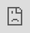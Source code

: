 ```yaml
---
title: "Air Hustle"
description: "Designing the experience for a flight deals aggregator"
company: "Self-initiated"
headline: "Designing the experience for a flight deals aggregator"
role: "UX, UI"
order: 1
slug: "air-hustle"
cover: "@images/splendid-flights@2x.png"
gradient: "tertiary"
alignment: "left"
---
```




## Overview

Self-initiated UI case study focuses on designing the user flow and interface for a flight deals aggregator site. Inspired by platforms like Kayak and Skyscanner, the goal was to create a clear, efficient search experience that supports users in finding flight deals and seamlessly redirects them to third-party booking sites.

## The Problem

For this self-initiated case study, I explored user frustrations with a travel deals aggregator site. Through personal experience and a review of existing platforms, I uncovered common friction points travelers face when searching for and booking flights on aggregator platforms.

### Identified pain points

- Confusing pricing structures (eg hidden baggage or seat fees).
- Overwhelming flight comparison interfaces.
- Pressure from countdown timers and "only 2 seats left!" tactics.
- Hidden information (does flight have wi-fi etc).
- Inflexible booking tools for open-ended travel.
- Visa or travel restriction info not surfaced during booking.

## Goals

- Keep UI simple and easy to use.
- Avoid sales pressure tactics.
- Show price up front.
- Have options to show flights for power users.

## Process

### Research

To better understand user needs and pain points, I developed three user personas based on distinct travel behaviors. While these were created using assumed data for this case study, in a real-world scenario, they would be informed by qualitative and quantitative user research.

<figure>
  <Image
    class="rounded-4xl bg-cyan-50"
    src={notionPersonasImage}
    alt="Storing personas in Notion"
  />
  <figcaption>User personas in Notion</figcaption>
</figure>

<figure>
  <div class="overflow-hidden rounded-4xl bg-cyan-50">
    <Image
      class="drop-shadow-xl"
      src={userPersonasImage}
      alt="Inside each persona"
    />
  </div>
  <figcaption>Each persona</figcaption>
</figure>

With the personas in place, I created a user flow to visualise the key steps users take from landing on the site to selecting a deal and being redirected to a third-party booking platform.

<figure>
  <div class="overflow-hidden rounded-4xl bg-cyan-50">
    <Image
      class="!m-0 drop-shadow-xl"
      src={userFlowImage}
      alt="Repacking wireframes"
    />
  </div>
  <figcaption>User flow</figcaption>
</figure>

I then mapped each persona's journey through the search and booking process to identify key frustrations, motivations, and opportunities for improvement.

<figure>
  <div class="overflow-hidden rounded-4xl bg-cyan-50">
    <Image
      class="!m-0 drop-shadow-xl"
      src={saraJourneyImage}
      alt="Repacking wireframes"
    />
  </div>

  <figcaption>Sara's journey map</figcaption>
</figure>

<figure>
  <div class="overflow-hidden rounded-4xl bg-cyan-50">
    <Image
      class="!m-0 drop-shadow-xl"
      src={marcusJourneyImage}
      alt="Repacking wireframes"
    />
  </div>

  <figcaption>Marcus's journey map</figcaption>
</figure>

<figure>
  <div class="overflow-hidden rounded-4xl bg-cyan-50">
    <Image
      class="!m-0 drop-shadow-xl"
      src={leoJourneyImage}
      alt="Repacking wireframes"
    />
  </div>
  <figcaption>Leo's journey map</figcaption>
</figure>

A common theme between the users is that the fights tend to have hidden baggage or seat fees so I will try to add transparent pricing or tooltips to reveal the prices.

### Typography

DM Sans has a simple, geometric, and modern style that feels fresh and approachable—perfect for flight deals aggregator where it has a mix of users. It has a nice balance between being professional and welcoming, which helps build trust without feeling too corporate or cold.

<figure>
  <div class="overflow-hidden rounded-4xl bg-cyan-50">
    <Image
      class="!m-0 drop-shadow-xl"
      src={dmSansImage}
      alt="Typography choice"
    />
  </div>
  <figcaption>From search suggestions</figcaption>
</figure>

### Exploring Designs

To begin visualising the UI, I created wireframes in Whimsical.

<iframe
  class="aspect-video w-full"
  style="border:none"
  width="1280"
  height="640"
  src="https://whimsical.com/embed/VvcyisSJE6Cz18RwmH4GLG"
></iframe>

These wireframes were kept simple, emphasising layout. The goal at this stage was to quickly try out layouts for key elements such as the search bar, filters, and flight results, without getting distracted by styling details. Inspired by established platforms like Kayak and Skyscanner. These early wireframes helped identify opportunities to improve usability and guided the next phase of iterative design.

### Refining Designs

Since search is the most important feature of a flight deals site, I made it more prominent by visually separating it from the background, breaking it out of the hero and adding a shadow for emphasis.

<figure>
  <div class="overflow-hidden rounded-4xl bg-cyan-50">
    <Image
      class="!m-0 drop-shadow-xl"
      src={ogSearchImage}
      alt="Original search design"
    />
  </div>
  <figcaption>Original search design</figcaption>
</figure>

Reviewing the design:

- The search look cluttered due to the spacing between inputs
- The return date toggle appeared visually off
- The to/from switch icon resembled a refresh symbol

I made some tweaks with the above feedback in mind. As this is a self-initiated project, I haven't done formal user testing, but my decisions are based on usability best practices.

<figure>
  <div class="overflow-hidden rounded-4xl bg-cyan-50">
    <Image
      class="!m-0 drop-shadow-xl"
      src={newSearchImage}
      alt="Tweaked search design"
    />
  </div>
  <figcaption>Tweaked search design</figcaption>
</figure>

To make the search more intuitive, I added location-based auto-suggestions using the user's IP address so users can quickly select a location. Additionally, I included recent searches to support power users with faster access to frequently used locations. While populating the from destination with popular destinations for people unsure where to go.

<figure>
  <div class="overflow-hidden rounded-4xl bg-cyan-50">
    <Image
      class="!m-0 drop-shadow-xl"
      src={fromSearchImage}
      alt="From search dropdown"
    />
  </div>
  <figcaption>From search suggestions</figcaption>
</figure>

<figure>
  <div class="overflow-hidden rounded-4xl bg-cyan-50">
    <Image
      class="!m-0 drop-shadow-xl"
      src={toSearchImage}
      alt="To search dropdown"
    />
  </div>
  <figcaption>To search suggestions</figcaption>
</figure>

I structured the exploration flight cards with the F-shaped scanning pattern in mind, placing key details where users' eyes naturally land first.

<figure>
  <div class="overflow-hidden rounded-4xl bg-cyan-50">
    <Image
      class="!m-0 drop-shadow-xl"
      src={explorationflightCardImage}
      alt="Flight card"
    />
  </div>
  <figcaption>Exploration flight cards</figcaption>
</figure>

I've kept the search minimal on the results page to maximize space for flight listings, but it will expand when clicked.

<figure>
  <div class="overflow-hidden rounded-4xl bg-cyan-50">
    <Image class="!m-0 drop-shadow-xl" src={resultsImage} alt="Results card" />
  </div>
  <figcaption>Flight results with the search minimised</figcaption>
</figure>

Due to the UI being quite busy on these results pages I added a button to reveal more details for the flights to highlight any hidden costs, such as seat selection fees or checked baggage charges.

<figure>
  <div class="overflow-hidden rounded-4xl bg-cyan-50">
    <Image
      class="!m-0 drop-shadow-xl"
      src={moreDetailsImage}
      alt="Flight card with expanded detail view"
    />
  </div>
  <figcaption>More details for flights</figcaption>
</figure>

Although this self-initiated case study didn't involve live user testing, I based design decisions on heuristics, competitor patterns (like Kayak and Skyscanner), and common usability principles.

See the full mockups below:

<div class="relative left-0 h-224 w-full">
  <iframe
    class="aspect-video"
    src="https://www.sketch.com/embed/s/6d9d8d80-49fb-494b-93f6-49abdc8e0fe5"
    style="top: 0; left: 0; width: 100%; height: 100%; position: absolute; border: 0;"
    allowfullscreen
  ></iframe>
</div>

